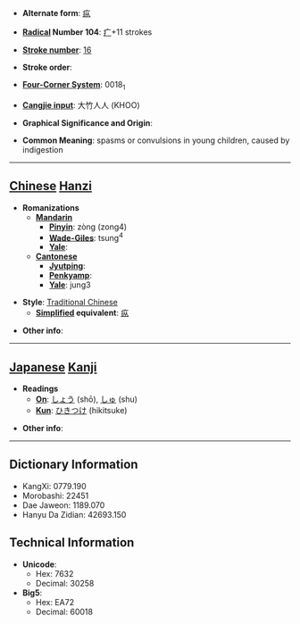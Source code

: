 * '''Alternate form''': [[疭]]

* '''[[Wiktionary:Chinese radical index| Radical]] Number 104''': [[Wiktionary:Chinese radical index 疒|疒]]+11 strokes

* '''[[Wiktionary:Chinese total strokes index|Stroke number]]''': [[Wiktionary:Chinese total strokes index 16|16]]

* '''Stroke order''': 

* '''[[Wiktionary:Chinese four corner index|Four-Corner System]]''': 0018<sub>1</sub>

* '''[[Wiktionary:Chinese Cangjie index|Cangjie input]]''': 大竹人人 (KHOO)

* '''Graphical Significance and Origin''': 

* '''Common Meaning''': spasms or convulsions in young children, caused by indigestion

----

== [[Chinese]] [[Hanzi]] ==

* '''Romanizations'''
** '''[[Mandarin]]'''
*** '''[[Pinyin]]''': zòng (zong4)
*** '''[[Wade-Giles]]''': tsung<sup>4</sup>
*** '''[[Yale]]''': 
** '''[[Cantonese]]'''
*** '''[[Jyutping]]''':
*** '''[[Penkyamp]]''': 
*** '''[[Yale]]''': jung3

* '''Style''': [[Traditional Chinese]] 
** '''[[Simplified Chinese|Simplified]] equivalent''': [[疭]]

* '''Other info''': 

----

== [[Japanese]] [[Kanji]] ==

* '''Readings'''
** '''[[On]]''': [[しょう]] (shō), [[しゅ]] (shu)
** '''[[Kun]]''': [[ひきつけ]] (hikitsuke)

* '''Other info''':  

----

== Dictionary Information ==

* KangXi: 0779.190
* Morobashi: 22451
* Dae Jaweon: 1189.070
* Hanyu Da Zidian: 42693.150

== Technical Information ==

* '''Unicode''':
** Hex: 7632
** Decimal: 30258
* '''Big5''':
** Hex: EA72
** Decimal: 60018
